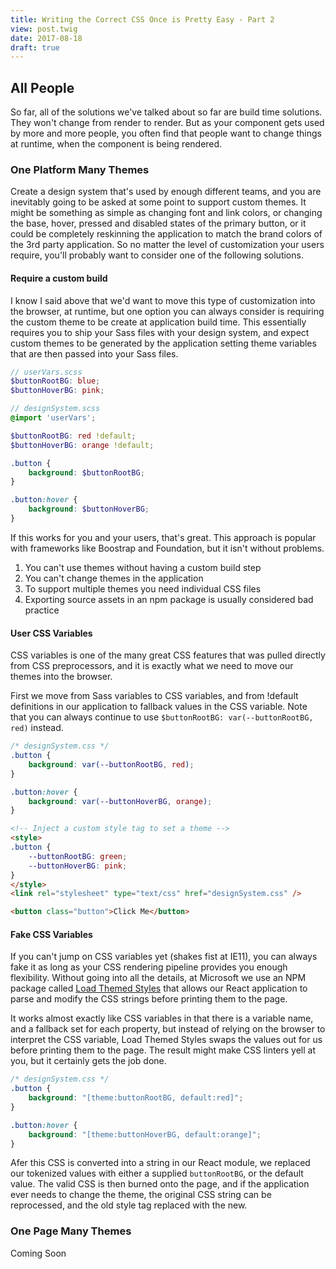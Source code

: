 ```yaml
---
title: Writing the Correct CSS Once is Pretty Easy - Part 2
view: post.twig
date: 2017-08-18
draft: true
---
```


## All People
So far, all of the solutions we've talked about so far are build time solutions. They won't change from render to render. But as your component gets used by more and more people, you often find that people want to change things at runtime, when the component is being rendered. 

### One Platform Many Themes

Create a design system that's used by enough different teams, and you are inevitably going to be asked at some point to support custom themes. It might be something as simple as changing font and link colors, or changing the base, hover, pressed and disabled states of the primary button, or it could be completely reskinning the application to match the brand colors of the 3rd party application. So no matter the level of customization your users require, you'll probably want to consider one of the following solutions.

#### Require a custom build

I know I said above that we'd want to move this type of customization into the browser, at runtime, but one option you can always consider is requiring the custom theme to be create at application build time. This essentially requires you to ship your Sass files with your design system, and expect custom themes to be generated by the application setting theme variables that are then passed into your Sass files.

```scss
// userVars.scss
$buttonRootBG: blue;
$buttonHoverBG: pink;
```

```scss
// designSystem.scss
@import 'userVars';

$buttonRootBG: red !default;
$buttonHoverBG: orange !default;

.button {
    background: $buttonRootBG;
}

.button:hover {
    background: $buttonHoverBG;
}
```

If this works for you and your users, that's great. This approach is popular with frameworks like Boostrap and Foundation, but it isn't without problems. 

1. You can't use themes without having a custom build step
2. You can't change themes in the application
3. To support multiple themes you need individual CSS files
4. Exporting source assets in an npm package is usually considered bad practice

#### User CSS Variables

CSS variables is one of the many great CSS features that was pulled directly from CSS preprocessors, and it is exactly what we need to move our themes into the browser.

First we move from Sass variables to CSS variables, and from !default definitions in our application to fallback values in the CSS variable. Note that you can always continue to use `$buttonRootBG: var(--buttonRootBG, red)` instead.

```css
/* designSystem.css */
.button {
    background: var(--buttonRootBG, red);
}

.button:hover {
    background: var(--buttonHoverBG, orange);
}
```

```html
<!-- Inject a custom style tag to set a theme -->
<style>
.button {
    --buttonRootBG: green;
    --buttonHoverBG: pink;
}
</style>
<link rel="stylesheet" type="text/css" href="designSystem.css" />

<button class="button">Click Me</button>
```

#### Fake CSS Variables

If you can't jump on CSS variables yet (shakes fist at IE11), you can always fake it as long as your CSS rendering pipeline provides you enough flexibility. Without going into all the details, at Microsoft we use an NPM package called [Load Themed Styles](https://www.npmjs.com/package/load-themed-styles) that allows our React application to parse and modify the CSS strings before printing them to the page.

It works almost exactly like CSS variables in that there is a variable name, and a fallback set for each property, but instead of relying on the browser to interpret the CSS variable, Load Themed Styles swaps the values out for us before printing them to the page. The result might make CSS linters yell at you, but it certainly gets the job done.

```css
/* designSystem.css */
.button {
    background: "[theme:buttonRootBG, default:red]";
}

.button:hover {
    background: "[theme:buttonHoverBG, default:orange]";
}
```

Afer this CSS is converted into a string in our React module, we replaced our tokenized values with either a supplied `buttonRootBG`, or the default value. The valid CSS is then burned onto the page, and if the application ever needs to change the theme, the original CSS string can be reprocessed, and the old style tag replaced with the new.

### One Page Many Themes

Coming Soon

### 

